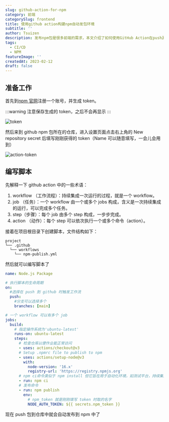 ```yaml
---
slug: github-action-for-npm
category: 前端
categorySlug: frontend
title: 使用github action构建npm自动发包环境
subtitle: ''
author: Tsuizen
description: 发布npm包是很多前端的需求，本文介绍了如何使用GitHub Action在push源文件后自动发布npm包，省略手动发布的过程。
tags:
  - CI/CD
  - NPM
featureImage: ''
createdAt: 2023-02-12
draft: false
---
```


## 准备工作

首先到[npm 官网](https://www.npmjs.com/)注册一个账号，并生成 token。

:::warning
注意保存生成的 token，之后不会再显示
:::

![token](/images/posts-images/github-action-for-npm/npm.webp)

然后来到 github npm 包所在的仓库，进入设置页面点击右上角的 New repository secret 后填写刚刚获得的 token（Name 可以随意填写，一会儿会用到）

![action-token](/images/posts-images/github-action-for-npm/action-key.webp)

## 编写脚本

先解释一下 github action 中的一些术语：

1. workflow （工作流程）：持续集成一次运行的过程，就是一个 workflow。
2. job （任务）：一个 workflow 由一个或多个 jobs 构成，含义是一次持续集成的运行，可以完成多个任务。
3. step（步骤）：每个 job 由多个 step 构成，一步步完成。
4. action （动作）：每个 step 可以依次执行一个或多个命令（action）。

接着在项目根目录下创建脚本，文件结构如下：

```struct
project
└── .github
  └── workflows
    └── npm-publish.yml
```

然后就可以编写脚本了

```yml
name: Node.js Package

# 执行脚本的生命周期
on:
  #选择在 push 到 github 时触发工作流
  push:
    #分支可以选择多个
    branches: [main]

# 一个 workflow 可以有多个 job
jobs:
  build:
    # 指定操作系统为'ubuntu-latest'
    runs-on: ubuntu-latest
    steps:
      # 检查仓库以便作业能正常访问
      - uses: actions/checkout@v3
      # Setup .npmrc file to publish to npm
      - uses: actions/setup-node@v3
        with:
          node-version: '16.x'
          registry-url: 'https://registry.npmjs.org'
      # npm ci命令类似于 npm install 但它旨在用于自动化环境，如测试平台，持续集成和部署，可以帮助捕获由大多数 npm 用户的增量安装的本地环境引起的错误或不一致
      - run: npm ci
      # 发布命令
      - run: npm publish
        env:
          # npm_token 就是刚刚填写 token 时取的名字
          NODE_AUTH_TOKEN: ${{ secrets.npm_token }}
```

现在 push 包到仓库中就会自动发布到 npm 中了
